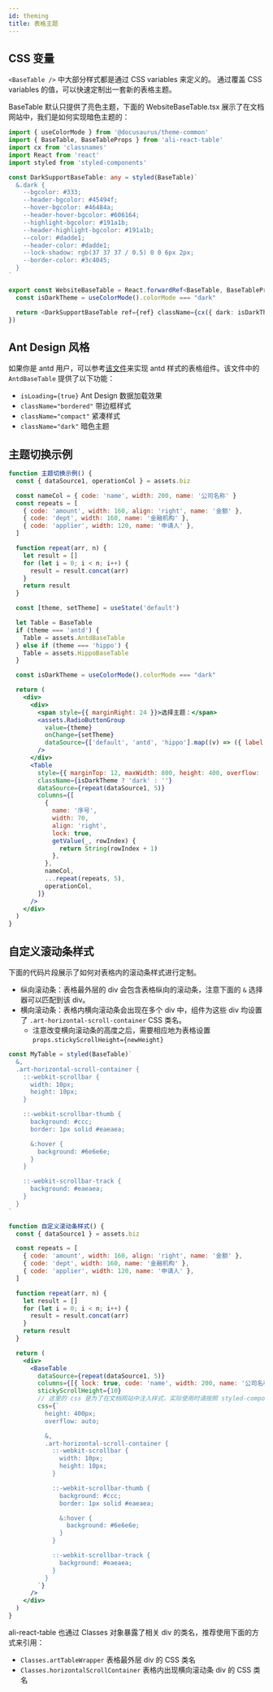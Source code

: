 ```yaml
---
id: theming
title: 表格主题
---
```


## CSS 变量

`<BaseTable />` 中大部分样式都是通过 CSS variables 来定义的。 通过覆盖 CSS variables 的值，可以快速定制出一套新的表格主题。

BaseTable 默认只提供了亮色主题，下面的 WebsiteBaseTable.tsx 展示了在文档网站中，我们是如何实现暗色主题的：

```typescript title="WebsiteBaseTable.tsx"
import { useColorMode } from '@docusaurus/theme-common'
import { BaseTable, BaseTableProps } from 'ali-react-table'
import cx from 'classnames'
import React from 'react'
import styled from 'styled-components'

const DarkSupportBaseTable: any = styled(BaseTable)`
  &.dark {
    --bgcolor: #333;
    --header-bgcolor: #45494f;
    --hover-bgcolor: #46484a;
    --header-hover-bgcolor: #606164;
    --highlight-bgcolor: #191a1b;
    --header-highlight-bgcolor: #191a1b;
    --color: #dadde1;
    --header-color: #dadde1;
    --lock-shadow: rgb(37 37 37 / 0.5) 0 0 6px 2px;
    --border-color: #3c4045;
  }
`

export const WebsiteBaseTable = React.forwardRef<BaseTable, BaseTableProps>((props, ref) => {
  const isDarkTheme = useColorMode().colorMode === "dark"

  return <DarkSupportBaseTable ref={ref} className={cx({ dark: isDarkTheme }, props.className)} {...props} />
})
```

## Ant Design 风格

如果你是 antd 用户，可以参考[该文件](https://github.com/alibaba/ali-react-table/blob/master/packages/website/src/assets/AntdBaseTable.tsx)来实现 antd 样式的表格组件。该文件中的 `AntdBaseTable` 提供了以下功能：

- `isLoading={true}` Ant Design 数据加载效果
- `className="bordered"` 带边框样式
- `className="compact"` 紧凑样式
- `className="dark"` 暗色主题

## 主题切换示例

```jsx live
function 主题切换示例() {
  const { dataSource1, operationCol } = assets.biz

  const nameCol = { code: 'name', width: 200, name: '公司名称' }
  const repeats = [
    { code: 'amount', width: 160, align: 'right', name: '金额' },
    { code: 'dept', width: 160, name: '金融机构' },
    { code: 'applier', width: 120, name: '申请人' },
  ]

  function repeat(arr, n) {
    let result = []
    for (let i = 0; i < n; i++) {
      result = result.concat(arr)
    }
    return result
  }

  const [theme, setTheme] = useState('default')

  let Table = BaseTable
  if (theme === 'antd') {
    Table = assets.AntdBaseTable
  } else if (theme === 'hippo') {
    Table = assets.HippoBaseTable
  }

  const isDarkTheme = useColorMode().colorMode === "dark"

  return (
    <div>
      <div>
        <span style={{ marginRight: 24 }}>选择主题：</span>
        <assets.RadioButtonGroup
          value={theme}
          onChange={setTheme}
          dataSource={['default', 'antd', 'hippo'].map((v) => ({ label: v, value: v }))}
        />
      </div>
      <Table
        style={{ marginTop: 12, maxWidth: 800, height: 400, overflow: 'auto' }}
        className={isDarkTheme ? 'dark' : ''}
        dataSource={repeat(dataSource1, 5)}
        columns={[
          {
            name: '序号',
            width: 70,
            align: 'right',
            lock: true,
            getValue(_, rowIndex) {
              return String(rowIndex + 1)
            },
          },
          nameCol,
          ...repeat(repeats, 5),
          operationCol,
        ]}
      />
    </div>
  )
}
```

## 自定义滚动条样式

下面的代码片段展示了如何对表格内的滚动条样式进行定制。

- 纵向滚动条：表格最外层的 div 会包含表格纵向的滚动条，注意下面的 `&` 选择器可以匹配到该 div。
- 横向滚动条：表格内横向滚动条会出现在多个 div 中，组件为这些 div 均设置了 `.art-horizontal-scroll-container` CSS 类名。
  - 注意改变横向滚动条的高度之后，需要相应地为表格设置 `props.stickyScrollHeight={newHeight}`

```jsx
const MyTable = styled(BaseTable)`
  &,
  .art-horizontal-scroll-container {
    ::-webkit-scrollbar {
      width: 10px;
      height: 10px;
    }

    ::-webkit-scrollbar-thumb {
      background: #ccc;
      border: 1px solid #eaeaea;

      &:hover {
        background: #6e6e6e;
      }
    }

    ::-webkit-scrollbar-track {
      background: #eaeaea;
    }
  }
`
```

```jsx live
function 自定义滚动条样式() {
  const { dataSource1 } = assets.biz

  const repeats = [
    { code: 'amount', width: 160, align: 'right', name: '金额' },
    { code: 'dept', width: 160, name: '金融机构' },
    { code: 'applier', width: 120, name: '申请人' },
  ]

  function repeat(arr, n) {
    let result = []
    for (let i = 0; i < n; i++) {
      result = result.concat(arr)
    }
    return result
  }

  return (
    <div>
      <BaseTable
        dataSource={repeat(dataSource1, 5)}
        columns={[{ lock: true, code: 'name', width: 200, name: '公司名称' }, ...repeat(repeats, 5)]}
        stickyScrollHeight={10}
        // 这里的 css 是为了在文档网站中注入样式，实际使用时请按照 styled-components 的常规用法来实现样式覆盖
        css={`
          height: 400px;
          overflow: auto;

          &,
          .art-horizontal-scroll-container {
            ::-webkit-scrollbar {
              width: 10px;
              height: 10px;
            }

            ::-webkit-scrollbar-thumb {
              background: #ccc;
              border: 1px solid #eaeaea;

              &:hover {
                background: #6e6e6e;
              }
            }

            ::-webkit-scrollbar-track {
              background: #eaeaea;
            }
          }
        `}
      />
    </div>
  )
}
```

ali-react-table 也通过 Classes 对象暴露了相关 div 的类名，推荐使用下面的方式来引用：

- `Classes.artTableWrapper` 表格最外层 div 的 CSS 类名
- `Classes.horizontalScrollContainer` 表格内出现横向滚动条 div 的 CSS 类名
